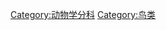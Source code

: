 {{catmore}}
{{Commonscat|Ornithology}}

[[Category:动物学分科|Category:动物学分科]]
[[Category:鸟类|Category:鸟类]]